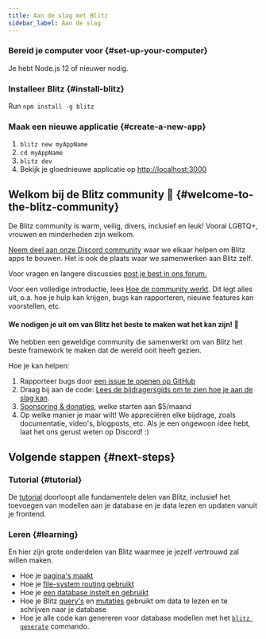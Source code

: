 ```yaml
---
title: Aan de slag met Blitz
sidebar_label: Aan de slag
---
```



### Bereid je computer voor {#set-up-your-computer}

Je hebt Node.js 12 of nieuwer nodig.

### Installeer Blitz {#install-blitz}

Run `npm install -g blitz`

### Maak een nieuwe applicatie {#create-a-new-app}

1. `blitz new myAppName`
2. `cd myAppName`
3. `blitz dev`
4. Bekijk je gloednieuwe applicatie op [http://localhost:3000](http://localhost:3000)



## Welkom bij de Blitz community 👋 {#welcome-to-the-blitz-community}

De Blitz community is warm, veilig, divers, inclusief en leuk! Vooral LGBTQ+, vrouwen en minderheden zijn welkom.

[Neem deel aan onze Discord community](https://discord.blitzjs.com) waar we elkaar helpen om Blitz apps te bouwen. Het is ook de plaats waar we samenwerken aan Blitz zelf.

Voor vragen en langere discussies [post je best in ons forum.](https://github.com/blitz-js/blitz/discussions)

Voor een volledige introductie, lees [Hoe de community werkt](./how-the-community-operates). Dit legt alles uit, o.a. hoe je hulp kan krijgen, bugs kan rapporteren, nieuwe features kan voorstellen, etc.

#### We nodigen je uit om van Blitz het beste te maken wat het kan zijn! 🤝

We hebben een geweldige community die samenwerkt om van Blitz het beste framework te maken dat de wereld ooit heeft gezien.

Hoe je kan helpen:

1. Rapporteer bugs door [een issue te openen op GitHub](https://github.com/blitz-js/blitz/issues/new/choose)
1. Draag bij aan de code: [Lees de bijdragersgids om te zien hoe je aan de slag kan](./contributing).
1. [Sponsoring & donaties](https://github.com/blitz-js/blitz#sponsors-and-donations), welke starten aan $5/maand
1. Op welke manier je maar wilt! We appreciëren elke bijdrage, zoals documentatie, video's, blogposts, etc. Als je een ongewoon idee hebt, laat het ons gerust weten op Discord! :)

## Volgende stappen {#next-steps}

### Tutorial {#tutorial}

De [tutorial](./tutorial) doorloopt alle fundamentele delen van Blitz, inclusief het toevoegen van modellen aan je database en je data lezen en updaten vanuit je frontend.

### Leren {#learning}

En hier zijn grote onderdelen van Blitz waarmee je jezelf vertrouwd zal willen maken.

- Hoe je [pagina's maakt](./pages)
- Hoe je [file-system routing gebruikt](./routing)
- Hoe je [een database instelt en gebruikt](./database-overview)
- Hoe je Blitz [query's](./query-resolvers) en [mutaties](./mutation-resolvers) gebruikt om data te lezen en te schrijven naar je database
- Hoe je alle code kan genereren voor database modellen met het [`blitz generate`](./cli-generate) commando.
